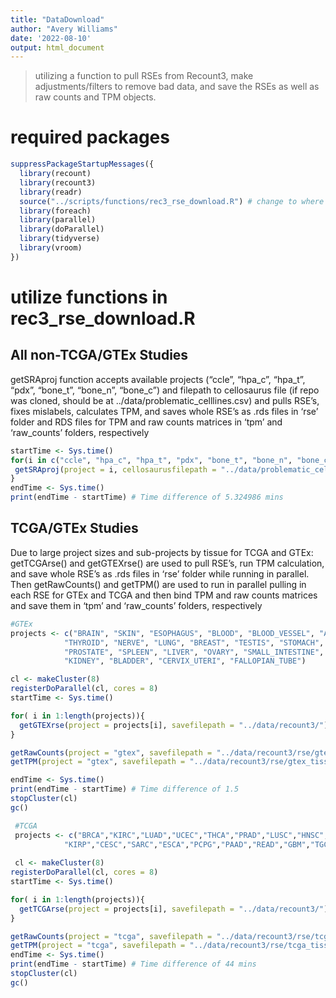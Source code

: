 ```yaml
---
title: "DataDownload"
author: "Avery Williams"
date: '2022-08-10'
output: html_document
---
```



> utilizing a function to pull RSEs from Recount3, make adjustments/filters to remove bad data, and save the RSEs as well as raw counts and TPM objects.

# required packages
```r
suppressPackageStartupMessages({
  library(recount)
  library(recount3)
  library(readr)
  source("../scripts/functions/rec3_rse_download.R") # change to where you have this function script saved
  library(foreach)
  library(parallel)
  library(doParallel)
  library(tidyverse)
  library(vroom)
})
```

# utilize functions in rec3_rse_download.R

## All non-TCGA/GTEx Studies
getSRAproj function accepts available projects ("ccle", "hpa_c", "hpa_t", "pdx", "bone_t", "bone_n", "bone_c") and filepath to cellosaurus file (if repo was cloned, should be at ../data/problematic_celllines.csv) and pulls RSE's, fixes mislabels, calculates TPM, and saves whole RSE's as .rds files in 'rse' folder and RDS files for TPM and raw counts matrices in 'tpm' and 'raw_counts' folders, respectively
```r
startTime <- Sys.time()
for(i in c("ccle", "hpa_c", "hpa_t", "pdx", "bone_t", "bone_n", "bone_c")){
 getSRAproj(project = i, cellosaurusfilepath = "../data/problematic_celllines.csv", savefilepath = "../data/recount3/") # will place full rse (with calc TPM), rawcounts, and tpm objects in destination folder
}
endTime <- Sys.time()
print(endTime - startTime) # Time difference of 5.324986 mins

```

## TCGA/GTEx Studies
Due to large project sizes and sub-projects by tissue for TCGA and GTEx: getTCGArse() and getGTEXrse() are used to pull RSE's, run TPM calculation, and save whole RSE's as .rds files in 'rse' folder while running in parallel. Then getRawCounts() and getTPM() are used to run in parallel pulling in each RSE for GTEx and TCGA and then bind TPM and raw counts matrices and save them in 'tpm' and 'raw_counts' folders, respectively

```r
#GTEx
projects <- c("BRAIN", "SKIN", "ESOPHAGUS", "BLOOD", "BLOOD_VESSEL", "ADIPOSE_TISSUE", "HEART", "MUSCLE", "COLON", 
            "THYROID", "NERVE", "LUNG", "BREAST", "TESTIS", "STOMACH", "PANCREAS", "PITUITARY", "ADRENAL_GLAND", 
            "PROSTATE", "SPLEEN", "LIVER", "OVARY", "SMALL_INTESTINE", "SALIVARY_GLAND", "VAGINA", "UTERUS", 
            "KIDNEY", "BLADDER", "CERVIX_UTERI", "FALLOPIAN_TUBE")

cl <- makeCluster(8)
registerDoParallel(cl, cores = 8)
startTime <- Sys.time()

for( i in 1:length(projects)){
  getGTEXrse(project = projects[i], savefilepath = "../data/recount3/")
}

getRawCounts(project = "gtex", savefilepath = "../data/recount3/rse/gtex_tissue/") %>% saveRDS(file = "../data/recount3/raw_counts/gtex_rawcounts.rds")
getTPM(project = "gtex", savefilepath = "../data/recount3/rse/gtex_tissue/") %>% saveRDS(file = "../data/recount3/tpm/gtex_tpm.rds")

endTime <- Sys.time()
print(endTime - startTime) # Time difference of 1.5
stopCluster(cl) 
gc()
```
 
 
```r
 #TCGA
 projects <- c("BRCA","KIRC","LUAD","UCEC","THCA","PRAD","LUSC","HNSC","COAD","LGG","SKCM","LAML", "STAD","BLCA","OV","LIHC",
            "KIRP","CESC","SARC","ESCA","PCPG","PAAD","READ","GBM","TGCT","THYM","KICH","MESO","UVM","ACC","UCS","DLBC","CHOL")
 
 cl <- makeCluster(8)
registerDoParallel(cl, cores = 8)
startTime <- Sys.time()

for( i in 1:length(projects)){
  getTCGArse(project = projects[i], savefilepath = "../data/recount3/")
}

getRawCounts(project = "tcga", savefilepath = "../data/recount3/rse/tcga_tissue/") %>% saveRDS(file = "../data/recount3/raw_counts/tcga_rawcounts.rds")
getTPM(project = "tcga", savefilepath = "../data/recount3/rse/tcga_tissue/") %>% saveRDS(file = "../data/recount3/tpm/tcga_tpm.rds")
endTime <- Sys.time()
print(endTime - startTime) # Time difference of 44 mins
stopCluster(cl) 
gc()
```


